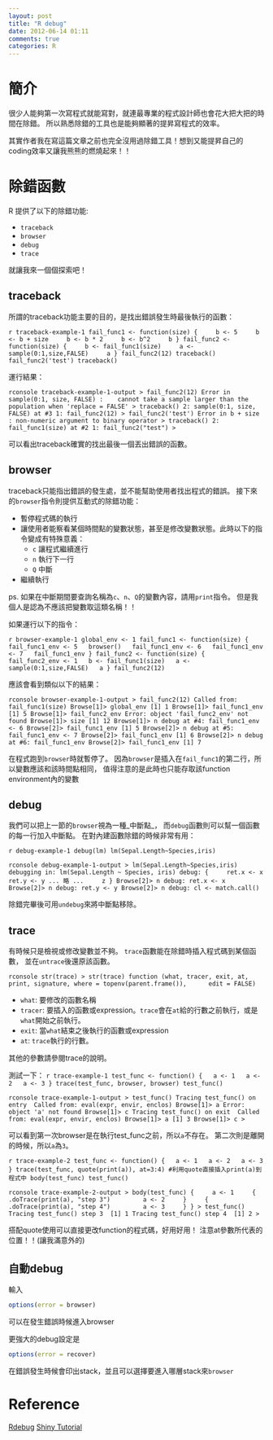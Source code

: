 ```yaml
---
layout: post
title: "R debug"
date: 2012-06-14 01:11
comments: true
categories: R
---
```


# 簡介

很少人能夠第一次寫程式就能寫對，就連最專業的程式設計師也會花大把大把的時間在除錯。
所以熟悉除錯的工具也是能夠顯著的提昇寫程式的效率。

其實作者我在寫這篇文章之前也完全沒用過除錯工具！想到又能提昇自己的coding效率又讓我熊熊的燃燒起來！！

# 除錯函數

R 提供了以下的除錯功能:

- `traceback`
- `browser`
- `debug`
- `trace`


就讓我來一個個探索吧！

## traceback

所謂的traceback功能主要的目的，是找出錯誤發生時最後執行的函數：

``` r traceback-example-1
fail_func1 <- function(size) {
	b <- 5
	b <- b + size
	b <- b * 2
	b <- b^2
	b
}
fail_func2 <- function(size) {
	b <- fail_func1(size)
	a <- sample(0:1,size,FALSE)
	a
}
fail_func2(12)
traceback()
fail_func2('test')
traceback()
```

運行結果：

``` rconsole traceback-example-1-output
> fail_func2(12)
Error in sample(0:1, size, FALSE) : 
  cannot take a sample larger than the population when 'replace = FALSE'
> traceback()
2: sample(0:1, size, FALSE) at #3
1: fail_func2(12)
> fail_func2('test')
Error in b + size : non-numeric argument to binary operator
> traceback()
2: fail_func1(size) at #2
1: fail_func2("test")
> 
```

可以看出traceback確實的找出最後一個丟出錯誤的函數。

## browser

traceback只能指出錯誤的發生處，並不能幫助使用者找出程式的錯誤。
接下來的`browser`指令則提供互動式的除錯功能：

* 暫停程式碼的執行
* 讓使用者能察看某個時間點的變數狀態，甚至是修改變數狀態。此時以下的指令變成有特殊意義：
  * `c` 讓程式繼續進行
  * `n` 執行下一行
  * `Q` 中斷
* 繼續執行  

ps. 如果在中斷期間要查詢名稱為`c`、`n`、`Q`的變數內容，請用`print`指令。
但是我個人是認為不應該把變數取這類名稱！！

如果運行以下的指令：

``` r browser-example-1
global_env <- 1
fail_func1 <- function(size) {
  fail_func1_env <- 5
  browser()
  fail_func1_env <- 6
  fail_func1_env <- 7
  fail_func1_env
}
fail_func2 <- function(size) {
  fail_func2_env <- 1
  b <- fail_func1(size)
  a <- sample(0:1,size,FALSE)
  a
}
fail_func2(12)
```

應該會看到類似以下的結果：

``` rconsole browser-example-1-output
> fail_func2(12)
Called from: fail_func1(size)
Browse[1]> global_env
[1] 1
Browse[1]> fail_func1_env
[1] 5
Browse[1]> fail_func2_env
Error: object 'fail_func2_env' not found
Browse[1]> size
[1] 12
Browse[1]> n
debug at #4: fail_func1_env <- 6
Browse[2]> fail_func1_env
[1] 5
Browse[2]> n
debug at #5: fail_func1_env <- 7
Browse[2]> fail_func1_env
[1] 6
Browse[2]> n
debug at #6: fail_func1_env
Browse[2]> fail_func1_env
[1] 7 
```

在程式跑到`browser`時就暫停了。
因為`browser`是插入在`fail_func1`的第二行，所以變數應該和該時間點相同，
值得注意的是此時也只能存取該function environment內的變數  

## debug

我們可以把上一節的`browser`視為一種_中斷點_，
而`debug`函數則可以幫一個函數的每一行加入中斷點。
在對內建函數除錯的時候非常有用：

``` r debug-example-1
debug(lm)
lm(Sepal.Length~Species,iris)
```

``` rconsole debug-example-1-output
> lm(Sepal.Length~Species,iris)
debugging in: lm(Sepal.Length ~ Species, iris)
debug: {
    ret.x <- x
    ret.y <- y
... 略 ...
    z
}
Browse[2]> n
debug: ret.x <- x
Browse[2]> n
debug: ret.y <- y
Browse[2]> n
debug: cl <- match.call()
```

除錯完畢後可用`undebug`來將中斷點移除。

## trace

有時候只是檢視或修改變數並不夠。
`trace`函數能在除錯時插入程式碼到某個函數，
並在`untrace`後還原該函數。

``` rconsole str(trace)
> str(trace)
function (what, tracer, exit, at, print, signature, where = topenv(parent.frame()), 
    edit = FALSE)  
```

* `what`: 要修改的函數名稱
* `tracer`: 要插入的函數或expression。`trace`會在`at`給的行數之前執行，或是`what`開始之前執行。
* `exit`: 當`what`結束之後執行的函數或expression
* `at`: `trace`執行的行數。 

其他的參數請參閱trace的說明。  

測試一下：
``` r trace-example-1
test_func <- function() {
  a <- 1
  a <- 2
  a <- 3
}
trace(test_func, browser, browser)
test_func()
```

``` rconsole trace-example-1-output
> test_func()
Tracing test_func() on entry 
Called from: eval(expr, envir, enclos)
Browse[1]> a
Error: object 'a' not found
Browse[1]> c
Tracing test_func() on exit 
Called from: eval(expr, envir, enclos)
Browse[1]> a
[1] 3
Browse[1]> c
>
```

可以看到第一次browser是在執行test_func之前，所以`a`不存在。
第二次則是離開的時候，所以`a`為`3`。

``` r trace-example-2
test_func <- function() {
  a <- 1
  a <- 2
  a <- 3
}
trace(test_func, quote(print(a)), at=3:4) #利用quote直接插入print(a)到程式中
body(test_func)
test_func()
```

``` rconsole trace-example-2-output
> body(test_func)
{
    a <- 1
    {
        .doTrace(print(a), "step 3")
        a <- 2
    }
    {
        .doTrace(print(a), "step 4")
        a <- 3
    }
}
> test_func()
Tracing test_func() step 3 
[1] 1
Tracing test_func() step 4 
[1] 2
> 
```

搭配quote使用可以直接更改function的程式碼，好用好用！
注意at參數所代表的位置！！(讓我滿意外的)

## 自動debug

輸入
```r
options(error = browser)
```
可以在發生錯誤時候進入browser

更強大的debug設定是

```r
options(error = recover)
```

在錯誤發生時候會印出stack，並且可以選擇要進入哪層stack來`browser`

# Reference

[Rdebug](http://www.math.ncu.edu.tw/~chenwc/R_note/reference/debug/Rdebug.pdf)
[Shiny Tutorial](http://rstudio.github.com/shiny/tutorial/#run-and-debug)
